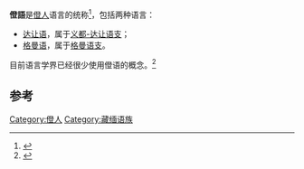 '''僜語'''是[[僜人|僜人]]语言的统称<ref>{{Cite news |url=http://www.xinhuanet.com/politics/2019-08/16/c_1124883041.htm |title=远去的神秘“部落” 探秘巨变的西藏僜人-新华网 |accessdate=2021-12-17 |archive-date=2020-09-27 |archive-url=https://web.archive.org/web/20200927181347/http://www.xinhuanet.com/politics/2019-08/16/c_1124883041.htm |dead-url=no }}</ref>，包括两种语言：
*[[达让语|达让语]]，属于[[义都-达让语支|义都-达让语支]]；
*[[格曼语|格曼语]]，属于[[格曼语支|格曼语支]]。
目前语言学界已经很少使用僜语的概念。<ref>{{Cite news |url=https://www.chinanews.com.cn/m/cul/2015/07-28/7433192.shtml |title=西藏藏汉“双语”学习:语言通了，障碍就少了-中国新闻网 |accessdate=2021-12-17 |archive-date=2021-12-17 |archive-url=https://web.archive.org/web/20211217033539/https://www.chinanews.com.cn/m/cul/2015/07-28/7433192.shtml |dead-url=no }}</ref>

==参考==
{{reflist}}
[[Category:僜人|Category:僜人]]
[[Category:藏缅语族|Category:藏缅语族]]